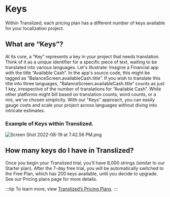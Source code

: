 # Keys

Within Translized, each pricing plan has a different number of keys available for your localization project.

## What are “Keys”?

At its core, a “Key” represents a key in your project that needs translation. Think of it as a unique identifier for a specific piece of text, waiting to be translated into various languages.
Let's illustrate: Imagine a Financial app with the title “Available Cash”. In the app's source code, this might be tagged as “BalanceScreen.availableCash.title”. If you wish to translate this title into three languages, “BalanceScreen.availableCash.title” counts as just 1 key, irrespective of the number of translations for “Available Cash”.
While other platforms might bill based on translation counts, word counts, or a mix, we've chosen simplicity. With our "Keys" approach, you can easily gauge costs and scale your project across languages without diving into intricate estimates.

### Example of Keys within Translized.

![Screen Shot 2022-08-19 at 7.42.56 PM.png](/features/strings/Screen_Shot_2022-08-19_at_7.42.56_PM.png)

## How many keys do I have in Translized?

Once you begin your Translized trial, you’ll have 8,000 strings (similar to our Starter plan). After the 7-day free trial, you will be automatically switched to the Free Plan, which has 200 keys available, until you decide to upgrade. See our Pricing plans page for more details.

:::tip
To learn more, view [Translized’s Pricing Plans](https://www.translized.com/pricing).
:::
